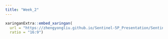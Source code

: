 ```yaml
---
title: "Week_2"
---
```


```r
xaringanExtra::embed_xaringan(
  url = "https://zhengyongliu.github.io/Sentinel-5P_Presentation/Sentinel-5P.html#1",
  ratio = "16:9")

```

